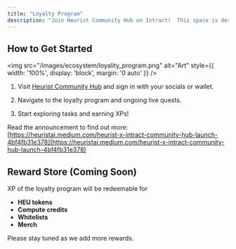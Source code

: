 ```yaml
---
title: "Loyalty Program"
description: "Join Heurist Community Hub on Intract!  This space is designed to help our community members engage with Heurist in a fun, rewarding, and educational way."
---
```


## How to Get Started

<img
    src="/images/ecosystem/loyality_program.png" 
    alt="Art"
    style={{ width: '100%', display: 'block', margin: '0 auto' }}
  />

1. Visit [Heurist Community Hub](https://www.intract.io/project/heurist-ai) and sign in with your socials or wallet.

2. Navigate to the loyalty program and ongoing live quests.

3. Start exploring tasks and earning XPs!

Read the announcement to find out more: [https://heuristai.medium.com/heurist-x-intract-community-hub-launch-4bf4fb31e378](https://heuristai.medium.com/heurist-x-intract-community-hub-launch-4bf4fb31e378)

## Reward Store (Coming Soon)

XP of the loyalty program will be redeemable for

<div style={{ border: '1px solid #ddd', borderRadius: '8px', padding: '15px', backgroundColor: '#f9f9f', boxShadow: '0 2px 4px rgba(0,0,0,0.1)', maxWidth: '400px', margin: '20px auto' }}>
  <ul style={{ listStyleType: 'none', padding: '0' }}>
    <li><strong>HEU tokens</strong></li>
    <li><strong>Compute credits</strong></li>
    <li><strong> Whitelists</strong></li>
    <li><strong>Merch</strong></li>
  </ul>
</div>


Please stay tuned as we add more rewards.

